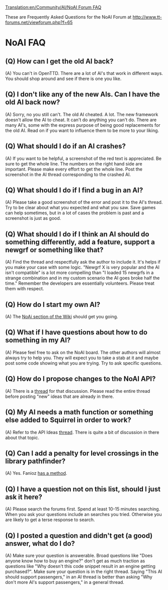 [[Translation:en/Community/AI/NoAI Forum FAQ]]
{{en/Development/Script/Navigation}}

These are Frequently Asked Questions for the NoAI Forum at http://www.tt-forums.net/viewforum.php?f=65

=NoAI FAQ=

==(Q) How can I get the old AI back?==
(A) You can't in OpenTTD. There are a lot of AI's that work in different ways. You should shop around and see if there is one you like.


==(Q) I don't like any of the new AIs. Can I have the old AI back now?==
(A) Sorry, no you still can't. The old AI cheated. A lot. The new framework doesn't allow the AI to cheat. It can't do anything you can't do. There are many AI's, some with the express purpose of being good replacements for the old AI. Read on if you want to influence them to be more to your liking.


==(Q) What should I do if an AI crashes?==
(A) If you want to be helpful, a screenshot of the red text is appreciated. Be sure to get the whole line. The numbers on the right hand side are important. Please make every effort to get the whole line. Post the screenshot in the AI thread corresponding to the crashed AI.

==(Q) What should I do if I find a bug in an AI?==
(A) Please take a good screenshot of the error and post it to the AI's thread. Try to be clear about what you expected and what you saw. Save games can help sometimes, but in a lot of cases the problem is past and a screenshot is just as good.


==(Q) What should I do if I think an AI should do something differently, add a feature, support a newgrf or something like that?==
(A) Find the thread and respectfully ask the author to include it. It's helps if you make your case with some logic. "Newgrf X is very popular and the AI isn't compatible" is a lot more compelling than "I loaded 15 newgrfs in a strange combination and in my custom scenario the AI goes broke half the time." Remember the developers are essentially volunteers. Please treat them with respect.


==(Q) How do I start my own AI?==
(A) The [[en/Development/Script/Main Page|NoAi section of the Wiki]] should get you going.


==(Q) What if I have questions about how to do something in my AI?==
(A) Please feel free to ask on the NoAI board. The other authors will almost always try to help you. They will expect you to take a stab at it and maybe post some code showing what you are trying. Try to ask specific questions.


==(Q) How do I propose changes to the NoAI API?==
(A) There is a [http://www.tt-forums.net/viewtopic.php?f=65&t=44249 thread] for that discussion. Please read the entire thread before posting "new" ideas that are already in there.


==(Q) My AI needs a math function or something else added to Squirrel in order to work?==
(A) Refer to the API Ideas [http://www.tt-forums.net/viewtopic.php?f=65&t=44249 thread]. There is quite a bit of discussion in there about that topic.

==(Q) Can I add a penalty for level crossings in the library pathfinder?==
(A) Yes. Fanioz [http://www.tt-forums.net/viewtopic.php?p=809026#p809026 has a method].

==(Q) I have a question not on this list, should I just ask it here?==
(A) Please search the forums first. Spend at least 10-15 minutes searching. When you ask your questions include an searches you tried. Otherwise you are likely to get a terse response to search.


==(Q) I posted a question and didn't get (a good) answer, what do I do?==
(A) Make sure your question is answerable. Broad questions like "Does anyone know how to buy an engine?" don't get as much traction as questions like "Why doesn't this code snippet result in an engine getting purchased?". Make sure your question is in the right thread. Saying "This AI should support passengers," in an AI thread is better than asking "Why don't more AI's support passengers," in a general thread.